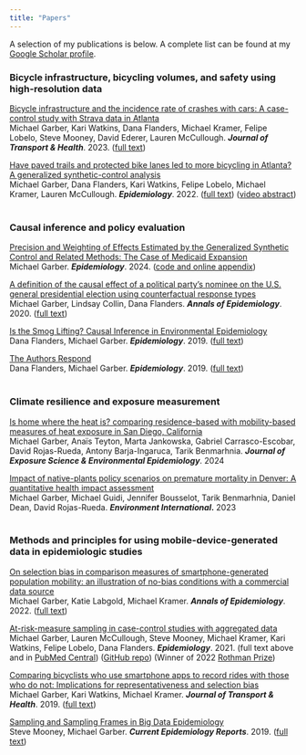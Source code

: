 ```yaml
---
title: "Papers"
---
```


A selection of my publications is below. A complete list can be found at my [Google Scholar profile](https://scholar.google.com/citations?hl=en&user=r-MsgFsAAAAJ&view_op=list_works&sortby=pubdate).<br>

### Bicycle infrastructure, bicycling volumes, and safety using high-resolution data

[Bicycle infrastructure and the incidence rate of crashes with cars: A case-control study with Strava data in Atlanta](https://www.sciencedirect.com/science/article/pii/S2214140523001056)<br>Michael Garber, Kari Watkins, Dana Flanders, Michael Kramer, Felipe Lobelo, Steve Mooney, David Ederer, Lauren McCullough. ***Journal of Transport & Health***. 2023. ([full text](https://www.ncbi.nlm.nih.gov/pmc/articles/PMC10773466/))<br>

[Have paved trails and protected bike lanes led to more bicycling in Atlanta? A generalized synthetic-control analysis](https://journals.lww.com/epidem/Abstract/9900/Have_paved_trails_and_protected_bike_lanes_led_to.15.aspx)<br>Michael Garber, Dana Flanders, Kari Watkins, Felipe Lobelo, Michael Kramer, Lauren McCullough. ***Epidemiology***. 2022. ([full text](https://www.ncbi.nlm.nih.gov/pmc/articles/PMC9211442/)) ([video abstract](https://www.youtube.com/watch?v=GJ7QzcFeCnk))<br> <br>

### Causal inference and policy evaluation

[Precision and Weighting of Effects Estimated by the Generalized Synthetic Control and Related Methods: The Case of Medicaid Expansion](https://journals.lww.com/epidem/fulltext/2024/03000/precision_and_weighting_of_effects_estimated_by.17.aspx)<br> Michael Garber. ***Epidemiology***. 2024. ([code and online appendix](#0))<br>

[A definition of the causal effect of a political party's nominee on the U.S. general presidential election using counterfactual response types](https://www.sciencedirect.com/science/article/pii/S1047279720301733?via%3Dihub)<br> Michael Garber, Lindsay Collin, Dana Flanders. ***Annals of Epidemiology***. 2020. ([full text](#0))<br>

[Is the Smog Lifting? Causal Inference in Environmental Epidemiology](https://journals.lww.com/epidem/Fulltext/2019/05000/Is_the_Smog_Lifting___Causal_Inference_in.2.aspx)<br> Dana Flanders, Michael Garber. ***Epidemiology***. 2019. ([full text](https://www.ncbi.nlm.nih.gov/pmc/articles/PMC6456370/))<br>

[The Authors Respond](#0)<br>Dana Flanders, Michael Garber. ***Epidemiology***. 2019. ([full text](#0)) <br> <br>

### Climate resilience and exposure measurement

[Is home where the heat is? comparing residence-based with mobility-based measures of heat exposure in San Diego, California](https://www.nature.com/articles/s41370-024-00715-5)<br>Michael Garber, Anaïs Teyton, Marta Jankowska, Gabriel Carrasco-Escobar, David Rojas-Rueda, Antony Barja-Ingaruca, Tarik Benmarhnia. ***Journal of Exposure Science & Environmental Epidemiology***. 2024<br>

[Impact of native-plants policy scenarios on premature mortality in Denver: A quantitative health impact assessment](https://www.sciencedirect.com/science/article/pii/S0160412023003239)<br>Michael Garber, Michael Guidi, Jennifer Bousselot, Tarik Benmarhnia, Daniel Dean, David Rojas-Rueda. ***Environment International*****.** 2023<br> <br>

### Methods and principles for using mobile-device-generated data in epidemiologic studies

[On selection bias in comparison measures of smartphone-generated population mobility: an illustration of no-bias conditions with a commercial data source](#0)<br>Michael Garber, Katie Labgold, Michael Kramer. ***Annals of Epidemiology***. 2022. ([full text](#0))<br>

[At-risk-measure sampling in case-control studies with aggregated data](#0)<br> Michael Garber, Lauren McCullough, Steve Mooney, Michael Kramer, Kari Watkins, Felipe Lobelo, Dana Flanders. ***Epidemiology***. 2021. (full text above and in [PubMed Central](#0)) ([GitHub repo](#0)) (Winner of 2022 [Rothman Prize](#0))<br>

[Comparing bicyclists who use smartphone apps to record rides with those who do not: Implications for representativeness and selection bias](#0)<br>Michael Garber, Kari Watkins, Michael Kramer. ***Journal of Transport & Health***. 2019. ([full text](#0))<br>

[Sampling and Sampling Frames in Big Data Epidemiology](#0)<br> Steve Mooney, Michael Garber. ***Current Epidemiology Reports***. 2019. ([full text](#0)) <br> <br>

#### 
